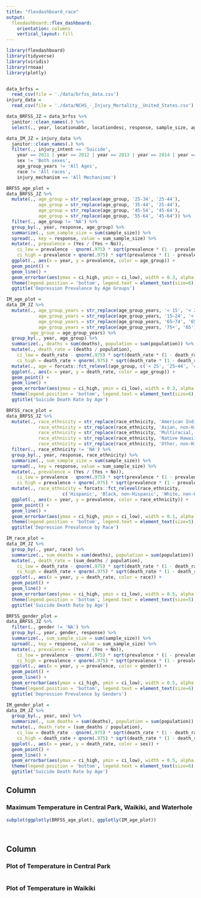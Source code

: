 ```yaml
---
title: "flexdashboard_race"
output: 
  flexdashboard::flex_dashboard:
    orientation: columns
    vertical_layout: fill
---
```



```r
library(flexdashboard)
library(tidyverse)
library(viridis)
library(rnoaa)
library(plotly)


data_brfss = 
  read_csv(file = './data/brfss_data.csv')
injury_data = 
  read_csv(file = './data/NCHS_-_Injury_Mortality__United_States.csv')

```

```r
data_BRFSS_JZ = data_brfss %>% 
  janitor::clean_names(.) %>% 
  select(., year, locationabbr, locationdesc, response, sample_size, age_group, gender, race_ethnicity)
```

```r
data_IM_JZ = injury_data %>% 
  janitor::clean_names(.) %>% 
  filter(., injury_intent == 'Suicide',
    year == 2011 | year == 2012 | year == 2013 | year == 2014 | year == 2015 | year == 2016,
    sex != 'Both sexes',
    age_group_years != 'All Ages',
    race != 'All races',
    injury_mechanism == 'All Mechanisms')
```


```r
BRFSS_age_plot = 
data_BRFSS_JZ %>%
  mutate(., age_group = str_replace(age_group, '25-34', '25-44'),
            age_group = str_replace(age_group, '35-44', '25-44'),
            age_group = str_replace(age_group, '45-54', '45-64'),
            age_group = str_replace(age_group, '55-64', '45-64')) %>% 
  filter(., age_group != 'NA') %>% 
  group_by(., year, response, age_group) %>% 
  summarize(., sum_sample_size = sum(sample_size)) %>% 
  spread(., key = response, value = sum_sample_size) %>% 
  mutate(., prevalence = (Yes / (Yes + No)),
    ci_low = prevalence - qnorm(.975) * sqrt(prevalence * (1 - prevalence) / (Yes + No)),
    ci_high = prevalence + qnorm(.975) * sqrt(prevalence * (1 - prevalence) / (Yes + No))) %>% 
  ggplot(., aes(x = year, y = prevalence, color = age_group)) +
  geom_point() +
  geom_line() +
  geom_errorbar(aes(ymax = ci_high, ymin = ci_low), width = 0.3, alpha = 0.5) + 
  theme(legend.position = 'bottom', legend.text = element_text(size=6), legend.box = 'vertical', legend.key.size = unit(0.5, 'cm')) +
  ggtitle('Depression Prevalence by Age Groups')

IM_age_plot = 
data_IM_JZ %>% 
  mutate(., age_group_years = str_replace(age_group_years, '< 15', '< 25'),
            age_group_years = str_replace(age_group_years, '15–24', '< 25'),
            age_group_years = str_replace(age_group_years, '65–74', '65+'),
            age_group_years = str_replace(age_group_years, '75+', '65'),
         age_group = age_group_years) %>% 
  group_by(., year, age_group) %>% 
  summarize(., deaths = sum(deaths), population = sum(population)) %>% 
  mutate(., death_rate = (deaths / population),
    ci_low = death_rate - qnorm(.975) * sqrt(death_rate * (1 - death_rate) / population),
    ci_high = death_rate + qnorm(.975) * sqrt(death_rate * (1 - death_rate) / population)) %>%
  mutate(., age = forcats::fct_relevel(age_group, c('< 25', '25–44', '45–64', '65+'))) %>% 
  ggplot(., aes(x = year, y = death_rate, color = age_group)) +
  geom_point() +
  geom_line() +
  geom_errorbar(aes(ymax = ci_high, ymin = ci_low), width = 0.3, alpha = 0.8) + 
  theme(legend.position = 'bottom', legend.text = element_text(size=6), legend.box = 'vertical', legend.key.size = unit(0.5, 'cm')) +
  ggtitle('Suicide Death Rate by Age')
```

```r
BRFSS_race_plot =
data_BRFSS_JZ %>% 
  mutate(., race_ethnicity = str_replace(race_ethnicity, 'American Indian or Alaskan Native, non-Hispanic', 'Other'),
            race_ethnicity = str_replace(race_ethnicity, 'Asian, non-Hispanic', 'Other'),
            race_ethnicity = str_replace(race_ethnicity, 'Multiracial, non-Hispanic', 'Other'),
            race_ethnicity = str_replace(race_ethnicity, 'Native Hawaiian or other Pacific Islander, non-Hispanic', 'Other'),
            race_ethnicity = str_replace(race_ethnicity, 'Other, non-Hispanic', 'Other')) %>%  
  filter(., race_ethnicity != 'NA') %>% 
  group_by(., year, response, race_ethnicity) %>% 
  summarize(., sum_sample_size = sum(sample_size)) %>% 
  spread(., key = response, value = sum_sample_size) %>% 
  mutate(., prevalence = (Yes / (Yes + No)),
    ci_low = prevalence - qnorm(.975) * sqrt(prevalence * (1 - prevalence) / (Yes + No)),
    ci_high = prevalence + qnorm(.975) * sqrt(prevalence * (1 - prevalence) / (Yes + No))) %>%
  mutate(., race_ethnicity = forcats::fct_relevel(race_ethnicity,
                     c('Hispanic', 'Black, non-Hispanic', 'White, non-Hispanic', 'Other'))) %>%
  ggplot(., aes(x = year, y = prevalence, color = race_ethnicity)) +
  geom_point() +
  geom_line() +
  geom_errorbar(aes(ymax = ci_high, ymin = ci_low), width = 0.1, alpha = 0.8) + 
  theme(legend.position = 'bottom', legend.text = element_text(size=5), legend.box = 'vertical', legend.key.size = unit(0.4, 'cm')) +
  ggtitle('Depression Prevalence by Race')

IM_race_plot =
data_IM_JZ %>% 
  group_by(., year, race) %>%
  summarize(., sum_deaths = sum(deaths), population = sum(population)) %>% 
  mutate(., death_rate = (sum_deaths / population),
    ci_low = death_rate - qnorm(.975) * sqrt(death_rate * (1 - death_rate) / population),
    ci_high = death_rate + qnorm(.975) * sqrt(death_rate * (1 - death_rate) / population)) %>% 
  ggplot(., aes(x = year, y = death_rate, color = race)) +
  geom_point() +
  geom_line() +
  geom_errorbar(aes(ymax = ci_high, ymin = ci_low), width = 0.5, alpha = 0.5) + 
  theme(legend.position = 'bottom', legend.text = element_text(size=5), legend.box = 'vertical', legend.key.size = unit(0.4, 'cm')) +
  ggtitle('Suicide Death Rate by Age')
```

```r
BRFSS_gender_plot = 
data_BRFSS_JZ %>% 
  filter(., gender != 'NA') %>% 
  group_by(., year, gender, response) %>% 
  summarize(., sum_sample_size = sum(sample_size)) %>% 
  spread(., key = response, value = sum_sample_size) %>% 
  mutate(., prevalence = (Yes / (Yes + No)),
    ci_low = prevalence - qnorm(.975) * sqrt(prevalence * (1 - prevalence) / (Yes + No)),
    ci_high = prevalence + qnorm(.975) * sqrt(prevalence * (1 - prevalence) / (Yes + No))) %>% 
  ggplot(., aes(x = year, y = prevalence, color = gender)) +
  geom_point() +
  geom_line() +
  geom_errorbar(aes(ymax = ci_high, ymin = ci_low), width = 0.5, alpha = 1) +
  theme(legend.position = 'bottom', legend.text = element_text(size=6), legend.box = 'vertical', legend.key.size = unit(1, 'cm')) +
  ggtitle('Depression Prevalence by Genders')

IM_gender_plot = 
data_IM_JZ %>% 
  group_by(., year, sex) %>% 
  summarize(., sum_deaths = sum(deaths), population = sum(population)) %>% 
  mutate(., death_rate = (sum_deaths / population),
    ci_low = death_rate - qnorm(.975) * sqrt(death_rate * (1 - death_rate) / population),
    ci_high = death_rate + qnorm(.975) * sqrt(death_rate * (1 - death_rate) / population)) %>% 
  ggplot(., aes(x = year, y = death_rate, color = sex)) +
  geom_point() +
  geom_line() +
  geom_errorbar(aes(ymax = ci_high, ymin = ci_low), width = 0.5, alpha = 0.8) + 
  theme(legend.position = 'bottom', legend.text = element_text(size=6), legend.box = 'vertical', legend.key.size = unit(1, 'cm')) +
  ggtitle('Suicide Death Rate by Age')
```

Column {data-width=500}
-----------------------------------------------------------------------

### Maximum Temperature in Central Park, Waikiki, and Waterhole

```r
subplot(ggplotly(BRFSS_age_plot), ggplotly(IM_age_plot))

```

```r

```

```r

```
Column {data-width=500}
-----------------------------------------------------------------------

### Plot of Temperature in Central Park

```r

```

### Plot of Temperature in Waikiki

```r

```

```r

```